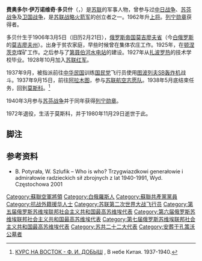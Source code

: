 {{Infobox military person
|name         = 费奥多尔·伊万诺维奇·多贝什
|image        = 
|birth_date   = 1906年3月5日
|death_date   = {{death date and age|1980|11|29|1906|3|5|df=y}}
|birth_place  = {{flag|Russian Empire}}[[莫吉廖夫省|莫吉廖夫省]]
|death_place  = {{flag|USSR}}莫斯科
|placeofburial= [[孔策沃区|孔策沃]]公墓
|allegiance   = 
|serviceyears = 1928年－1972年
|rank         = 苏联上将
|commands     = 
|unit=步兵（1928年-1933年）<br/>[[空军|空军]]（1933年-1960年）<br/>[[战略导弹|战略导弹]]部队（1960年-1972年）
|battles=[[苏芬战争|苏芬战争]]<br>[[苏德战争|苏德战争]]<br>[[中国抗日战争|中日战争]]
|awards=
{{{!}} style="background: transparent"
{{!}} {{列宁勋章}} {{!!}} {{列宁勋章}} {{!!}} {{列宁勋章}} {{!!}} {{列宁勋章}}
{{!}}-
{{!}} {{红旗勋章}} {{!!}} {{红旗勋章}} {{!!}} {{红旗勋章}} {{!!}} {{红旗勋章}}
{{!}}-
{{!}} {{二级苏沃洛夫勋章}} {{!!}} {{二级库图佐夫勋章}} {{!!}} {{一级卫国战争勋章}} {{!!}} {{红星勋章}}
{{!}}}
|signature=Автограф_Ф.И._Добыша.jpg
}}
'''费奥多尔·伊万诺维奇·多贝什'''（{{lang-ru|Фёдор Иванович Добыш}}，{{bd|1906年||1980年|catIdx=Dobysh, Fedor}}）是[[苏联|苏联]]的军事人物，曾参与过[[中国抗日战争|中日战争]]、[[苏芬战争|苏芬战争]]及[[蘇德戰爭|卫国战争]]，是[[苏联战略火箭军|苏联战略火箭军]]的创立者之一。1962年升[[苏联军衔|上将]]。[[列宁勋章|列宁勋章]]获得者。

多贝什生于1906年3月5日（旧历2月21日），[[俄罗斯帝国|俄罗斯帝国]][[莫吉廖夫省|莫吉廖夫省]]（今[[白俄罗斯|白俄罗斯]]的[[莫吉廖夫州|莫吉廖夫州]]）。出身于贫农家庭，早些时候曾在集体农庄工作。1925年，在[[顿涅茨克|顿涅茨克]]煤矿工作。之后参与了[[第聂伯河水电站|第聂伯河水电站]]的建设。1927年从[[扎波罗热|扎波罗热]]的技术学校毕业。1928年10月加入[[苏联红军|苏联红军]]。

1937年9月，被指派前往[[中华民国|中华民国]]训练[[国民党|国民党]]飞行员使用[[图波列夫SB轰炸机|图波列夫SB轰炸机]]战斗。1937年9月15日，前往[[阿拉木图|阿拉木图]]，参与[[苏联航空志愿队|苏联航空志愿队]]。1938年5月底结束任务，回到[[莫斯科|莫斯科]]。<ref>[http://avia.lib.ru/bibl/1009/09.html  КУРС НА ВОСТОК - Ф. И. ДОБЫШ] {{Wayback|url=http://avia.lib.ru/bibl/1009/09.html |date=20200225201555 }}, В небе Китая. 1937-1940.</ref>

1940年3月参与[[苏芬战争|苏芬战争]]并于同年获得[[列宁勋章|列宁勋章]]。

1972年退役，生活于莫斯科，并于1980年11月29日逝世于此。
==脚注==
{{reflist}}
==参考资料==
*B. Potyrała, W. Szlufik – Who is who? Trzygwiazdkowi generałowie i admirałowie radzieckich sił zbrojnych z lat 1940-1991, Wyd. Częstochowa 2001

{{Authority control}}
{{DEFAULTSORT:Dobysh, Fedor}}
[[Category:蘇聯空軍將領|Category:蘇聯空軍將領]]
[[Category:白俄羅斯人|Category:白俄羅斯人]]
[[Category:蘇聯共產黨黨員|Category:蘇聯共產黨黨員]]
[[Category:抗战外籍援华人士|Category:抗战外籍援华人士]]
[[Category:苏联第二次世界大战飞行员|Category:苏联第二次世界大战飞行员]]
[[Category:第五届俄罗斯苏维埃联邦社会主义共和国最高苏维埃代表|Category:第五届俄罗斯苏维埃联邦社会主义共和国最高苏维埃代表]]
[[Category:第六届俄罗斯苏维埃联邦社会主义共和国最高苏维埃代表|Category:第六届俄罗斯苏维埃联邦社会主义共和国最高苏维埃代表]]
[[Category:第七届俄罗斯苏维埃联邦社会主义共和国最高苏维埃代表|Category:第七届俄罗斯苏维埃联邦社会主义共和国最高苏维埃代表]]
[[Category:苏共二十二大代表|Category:苏共二十二大代表]]
[[Category:安葬于孔策沃公墓者|Category:安葬于孔策沃公墓者]]